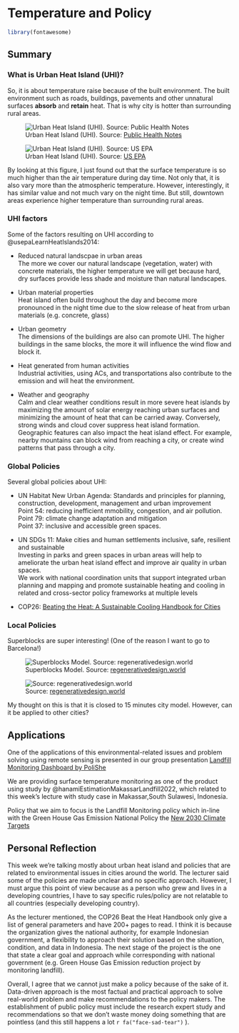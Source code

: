 # Temperature and Policy

```r
library(fontawesome)
```

## Summary

### What is Urban Heat Island (UHI)?

So, it is about temperature raise because of the built environment. The built environment such as roads, buildings, pavements and other unnatural surfaces **absorb** and **retain** heat. That is why city is hotter than surrounding rural areas.

![Urban Heat Island (UHI). Source: [Public Health Notes](https://www.publichealthnotes.com/wp-content/uploads/2018/03/Featured-image.gif)](https://www.publichealthnotes.com/wp-content/uploads/2018/03/Featured-image.gif)

![Urban Heat Island (UHI). Source: [US EPA](https://www.epa.gov/sites/default/files/2020-07/heat_island_effect_diagram.jpg)](https://www.epa.gov/sites/default/files/2020-07/heat_island_effect_diagram.jpg)

By looking at this figure, I just found out that the surface temperature is so much higher than the air temperature during day time. Not only that, it is also vary more than the atmospheric temperature. However, interestingly, it has similar value and not much vary on the night time. But still, downtown areas experience higher temperature than surrounding rural areas.

### UHI factors

Some of the factors resulting on UHI according to  @usepaLearnHeatIslands2014:

- Reduced natural landscpae in urban areas<br>
The more we cover our natural landscape (vegetation, water) with concrete materials, the higher temperature we will get because hard, dry surfaces provide less shade and moisture than natural landscapes.

- Urban material properties<br>
Heat island often build throughout the day and become more pronounced in the night time due to the slow release of heat from urban materials (e.g. concrete, glass)

- Urban geometry<br>
The dimensions of the buildings are also can promote UHI. The higher buildings in the same blocks, the more it will influence the wind flow and block it.

- Heat generated from human activities<br>
Industrial activities, using ACs, and transportations also contribute to the emission and will heat the environment.

- Weather and geography<br>
Calm and clear weather conditions result in more severe heat islands by maximizing the amount of solar energy reaching urban surfaces and minimizing the amount of heat that can be carried away. Conversely, strong winds and cloud cover suppress heat island formation. Geographic features can also impact the heat island effect. For example, nearby mountains can block wind from reaching a city, or create wind patterns that pass through a city.

### Global Policies

Several global policies about UHI:

- UN Habitat New Urban Agenda: Standards and principles for planning, construction, development, management and urban improvement<br>
Point 54: reducing inefficient mmobility, congestion, and air pollution.<br>
Point 79: climate change adaptation and mitigation<BR>
Point 37: inclusive and accessible green spaces.

- UN SDGs 11: Make cities and human settlements inclusive, safe, resilient and sustainable<br>
Investing in parks and green spaces in urban areas will help to ameliorate the urban heat island effect and improve air quality in urban spaces.<br>
We work with national coordination units that support integrated urban planning and mapping and promote sustainable heating and cooling in related and cross-sector policy frameworks at multiple levels

- COP26: [Beating the Heat: A Sustainable Cooling Handbook for Cities](https://www.unep.org/resources/report/beating-heat-sustainable-cooling-handbook-cities)

### Local Policies

Superblocks are super interesting! (One of the reason I want to go to Barcelona!)

![Superblocks Model. Source: [regenerativedesign.world](https://regenerativedesign.world/wp-content/uploads/2022/04/barcelona08.jpg)](https://regenerativedesign.world/wp-content/uploads/2022/04/barcelona08.jpg)

![Source: [regenerativedesign.world](https://regenerativedesign.world/wp-content/uploads/2022/04/superblocks_strategy_@Ajuntament_De_Barcelona.jpg)](https://regenerativedesign.world/wp-content/uploads/2022/04/superblocks_strategy_@Ajuntament_De_Barcelona.jpg)

My thought on this is that it is closed to 15 minutes city model. However, can it be applied to other cities? 

## Applications

One of the applications of this environmental-related issues and problem solving using remote sensing is presented in our group presentation [Landfill Monitoring Dashboard by PoliShe](https://listianingrumr.github.io/polishe/#1)

We are providing surface temperature monitoring as one of the product using study by @hanamiEstimationMakassarLandfill2022, which related to this week's lecture with study case in Makassar,South Sulawesi, Indonesia.

Policy that we aim to focus is the Landfill Monitoring policy which in-line with the Green House Gas Emission National Policy the [New 2030 Climate Targets](https://unfccc.int/sites/default/files/NDC/2022-09/ENDC%20Indonesia.pdf)

## Personal Reflection

This week we're talking mostly about urban heat island and policies that are related to environmental issues in cities around the world. The lecturer said some of the policies are made unclear and no specific approach. However, I must argue this point of view because as a person who grew and lives in a developing countries, I have to say specific rules/policy are not relatable to all countries (especially developing country).

As the lecturer mentioned, the COP26 Beat the Heat Handbook only give a list of general parameters and have 200+ pages to read. I think it is because the organization gives the national authority, for example Indonesian government, a flexibility to approach their solution based on the situation, condition, and data in Indonesia. The next stage of the project is the one that state a clear goal and approach while corresponding with national government (e.g. Green House Gas Emission reduction project by monitoring landfill). 

Overall, I agree that we cannot just make a policy because of the sake of it. Data-driven approach is the most factual and practical approach to solve real-world problem and make recommendations to the policy makers. The establishment of public policy must include the research expert study and recommendations so that we don't waste money doing something that are pointless (and this still happens a lot `r fa("face-sad-tear")` ).
